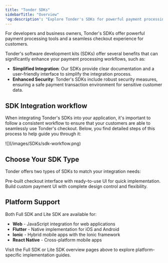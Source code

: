 ```yaml
---
title: "Tonder SDKs"
sidebarTitle: "Overview"
'og:description': "Explore Tonder's SDKs for powerful payment processing tools and a seamless checkout experience. Simplify integration and enhance security with our comprehensive solutions."
---
```


For developers and business owners, Tonder's SDKs offer powerful payment processing tools and a seamless checkout experience for customers.

Tonder's software development kits (SDKs) offer several benefits that can significantly enhance your payment processing workflows, such as:

- **Simplified Integration**: Our SDKs provide clear documentation and a user-friendly interface to simplify the integration process.
- **Enhanced Security**: Tonder's SDKs include robust security measures, ensuring a safe payment transaction environment for sensitive customer data.

## SDK Integration workflow

When integrating Tonder's SDKs into your application, it's important to follow a consistent workflow to ensure that your customers are able to seamlessly use Tonder's checkout. Below, you find detailed steps of this process to help guide you through it:

<Frame>![](/images/SDKs/sdk-workflow.png) </Frame>

## Choose Your SDK Type

Tonder offers two types of SDKs to match your integration needs:

<CardGroup cols={2}>
  <Card title="Full SDK" icon="window" href="/integration/sdks/full-sdk-overview">
    Pre-built checkout interface with ready-to-use UI for quick implementation.
  </Card>

  <Card title="Lite SDK" icon="code" href="/integration/sdks/lite-sdk-overview">
    Build custom payment UI with complete design control and flexibility.
  </Card>
</CardGroup>

## Platform Support

Both Full SDK and Lite SDK are available for:

- **Web** - JavaScript integration for web applications
- **Flutter** - Native implementation for iOS and Android
- **Ionic** - Hybrid mobile apps with the Ionic framework
- **React Native** - Cross-platform mobile apps

Visit the Full SDK or Lite SDK overview pages above to explore platform-specific implementation guides.
